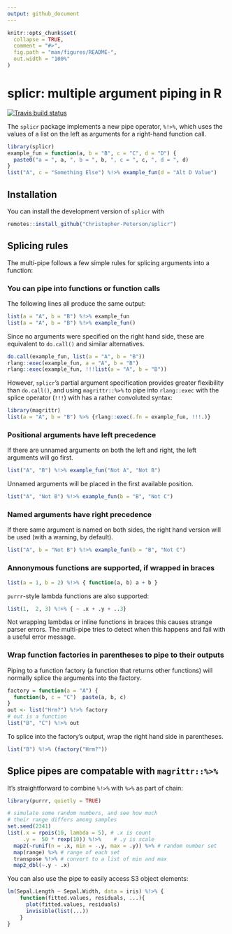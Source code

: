 ```yaml
---
output: github_document
---
```


<!-- README.md is generated from README.Rmd. Please edit that file -->

```r
knitr::opts_chunk$set(
  collapse = TRUE,
  comment = "#>",
  fig.path = "man/figures/README-",
  out.width = "100%"
)
```
# splicr: multiple argument piping in R

<!-- badges: start -->
[![Travis build status](https://travis-ci.org/Christopher-Peterson/splicr.svg?branch=master)](https://travis-ci.org/Christopher-Peterson/splicr)
<!-- badges: end -->

The `splicr` package implements a new pipe operator, `%!>%`, which uses the values of a list on the left as arguments for a right-hand function call.

```r
library(splicr)
example_fun = function(a, b = "B", c = "C", d = "D") {
  paste0("a = ", a, ", b = ", b, ", c = ", c, ", d = ", d)
}
list("A", c = "Something Else") %!>% example_fun(d = "Alt D Value")
```

## Installation

You can install the development version of `splicr` with
```r
remotes::install_github("Christopher-Peterson/splicr")
```

## Splicing rules

The multi-pipe follows a few simple rules for splicing arguments into a function:

### You can pipe into functions or function calls

The following lines all produce the same output:
```r
list(a = "A", b = "B") %!>% example_fun
list(a = "A", b = "B") %!>% example_fun()
```

Since no arguments were specified on the right hand side, these are equivalent to `do.call()` and similar alternatives.

```r
do.call(example_fun, list(a = "A", b = "B"))
rlang::exec(example_fun, a = "A", b = "B")
rlang::exec(example_fun, !!!list(a = "A", b = "B"))
```

However, `splicr`'s partial argument specification provides greater flexibility than `do.call()`, and using `magrittr::%>%` to pipe  into `rlang::exec` with the splice operator (`!!!`) with has a rather convoluted syntax:
```r
library(magrittr)
list(a = "A", b = "B") %>% {rlang::exec(.fn = example_fun, !!!.)}
```

### Positional arguments have left precedence 

If there are unnamed arguments on both the left and right, the left arguments will go first.

```r
list("A", "B") %!>% example_fun("Not A", "Not B")
```

Unnamed arguments will be placed in the first available position.

```r
list("A", "Not B") %!>% example_fun(b = "B", "Not C")
```

### Named arguments have right precedence

If there same argument is named on both sides, the right hand version will be used (with a warning, by default).

```r
list("A", b = "Not B") %!>% example_fun(b = "B", "Not C")
```

### Annonymous functions are supported, if wrapped in braces

```r
list(a = 1, b = 2) %!>% { function(a, b) a + b } 
```

`purrr`-style lambda functions are also supported:

```r
list(1,  2, 3) %!>% { ~ .x + .y + ..3} 
```

Not wrapping lambdas or inline functions in braces this causes strange parser errors. The multi-pipe tries to detect when this happens and fail with a useful error message. 

### Wrap function factories in parentheses to pipe to their outputs

Piping to a function factory (a function that returns other functions) will normally splice the arguments into the factory.

```r
factory = function(a = "A") {
  function(b, c = "C")  paste(a, b, c)
}
out <- list("Hrm?") %!>% factory
# out is a function
list("B", "C") %!>% out
```

To splice into the factory's output, wrap the right hand side in parentheses.

```r
list("B") %!>% (factory("Hrm?"))
```

## Splice pipes are compatable with `magrittr::%>%`

It's straightforward to combine `%!>%` with `%>%` as part of chain:

```r
library(purrr, quietly = TRUE)

# simulate some random numbers, and see how much
# their range differs among samples
set.seed(2341)
list(.x = rpois(10, lambda = 5), # .x is count
     .y =  50 * rexp(10)) %!>%    # .y is scale
  map2(~runif(n = .x, min = -.y, max = .y)) %>% # random number set
  map(range) %>% # range of each set
  transpose %!>% # convert to a list of min and max
  map2_dbl(~.y - .x)

```

You can also use the pipe to easily access S3 object elements:

```r
lm(Sepal.Length ~ Sepal.Width, data = iris) %!>% {
    function(fitted.values, residuals, ...){
      plot(fitted.values, residuals)
      invisible(list(...))
    }
}
```
